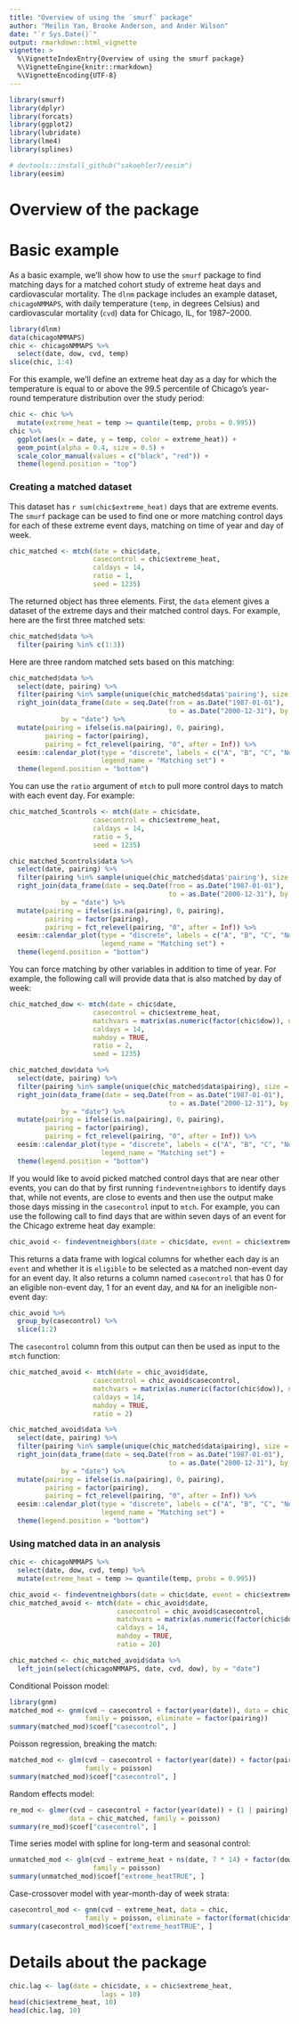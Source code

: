 ```yaml
---
title: "Overview of using the `smurf` package"
author: "Meilin Yan, Brooke Anderson, and Ander Wilson"
date: "`r Sys.Date()`"
output: rmarkdown::html_vignette
vignette: >
  %\VignetteIndexEntry{Overview of using the smurf package}
  %\VignetteEngine{knitr::rmarkdown}
  %\VignetteEncoding{UTF-8}
---
```


```r
library(smurf)
library(dplyr)
library(forcats)
library(ggplot2)
library(lubridate)
library(lme4)
library(splines)

# devtools::install_github("sakoehler7/eesim")
library(eesim)
```

# Overview of the package



# Basic example

As a basic example, we'll show how to use the `smurf` package to find matching days for a matched cohort study of extreme heat days and cardiovascular mortality. The `dlnm` package includes an example dataset, `chicagoNMMAPS`, with daily temperature (`temp`, in degrees Celsius) and cardiovascular mortality (`cvd`) data for Chicago, IL, for 1987--2000. 

```r
library(dlnm)
data(chicagoNMMAPS)
chic <- chicagoNMMAPS %>% 
  select(date, dow, cvd, temp)
slice(chic, 1:4)
```

For this example, we'll define an extreme heat day as a day for which the temperature is equal to or above the 99.5\textsuperscipt{th} percentile of Chicago's year-round temperature distribution over the study period: 

```r
chic <- chic %>% 
  mutate(extreme_heat = temp >= quantile(temp, probs = 0.995))
chic %>% 
  ggplot(aes(x = date, y = temp, color = extreme_heat)) + 
  geom_point(alpha = 0.4, size = 0.5) + 
  scale_color_manual(values = c("black", "red")) + 
  theme(legend.position = "top") 
```

### Creating a matched dataset

This dataset has `r sum(chic$extreme_heat)` days that are extreme events. The `smurf` package can be used to find one or more matching control days for each of these extreme event days, matching on time of year and day of week. 

```r
chic_matched <- mtch(date = chic$date,
                     casecontrol = chic$extreme_heat, 
                     caldays = 14,
                     ratio = 1,
                     seed = 1235)
```

The returned object has three elements. First, the `data` element gives a dataset of the extreme days and their matched control days. For example, here are the first three matched sets: 

```r
chic_matched$data %>% 
  filter(pairing %in% c(1:3)) 
```

Here are three random matched sets based on this matching:

```r
chic_matched$data %>% 
  select(date, pairing) %>% 
  filter(pairing %in% sample(unique(chic_matched$data$'pairing'), size = 3)) %>% 
  right_join(data_frame(date = seq.Date(from = as.Date("1987-01-01"), 
                                        to = as.Date("2000-12-31"), by = 1)),
             by = "date") %>% 
  mutate(pairing = ifelse(is.na(pairing), 0, pairing),
         pairing = factor(pairing),
         pairing = fct_relevel(pairing, "0", after = Inf)) %>% 
  eesim::calendar_plot(type = "discrete", labels = c("A", "B", "C", "None"),
                       legend_name = "Matching set") + 
  theme(legend.position = "bottom")
```

You can use the `ratio` argument of `mtch` to pull more control days to match with each event day. For example:

```r
chic_matched_5controls <- mtch(date = chic$date,
                     casecontrol = chic$extreme_heat, 
                     caldays = 14,
                     ratio = 5,
                     seed = 1235)
```

```r
chic_matched_5controls$data %>% 
  select(date, pairing) %>% 
  filter(pairing %in% sample(unique(chic_matched$data$'pairing'), size = 3)) %>% 
  right_join(data_frame(date = seq.Date(from = as.Date("1987-01-01"), 
                                        to = as.Date("2000-12-31"), by = 1)),
             by = "date") %>% 
  mutate(pairing = ifelse(is.na(pairing), 0, pairing),
         pairing = factor(pairing),
         pairing = fct_relevel(pairing, "0", after = Inf)) %>% 
  eesim::calendar_plot(type = "discrete", labels = c("A", "B", "C", "None"),
                       legend_name = "Matching set") + 
  theme(legend.position = "bottom")
```

You can force matching by other variables in addition to time of year. For example, the following call will provide data that is also matched by day of week:

```r
chic_matched_dow <- mtch(date = chic$date,
                     casecontrol = chic$extreme_heat, 
                     matchvars = matrix(as.numeric(factor(chic$dow)), ncol = 1),
                     caldays = 14,
                     mahdoy = TRUE,
                     ratio = 2,
                     seed = 1235)
```

```r
chic_matched_dow$data %>% 
  select(date, pairing) %>% 
  filter(pairing %in% sample(unique(chic_matched$data$pairing), size = 3)) %>% 
  right_join(data_frame(date = seq.Date(from = as.Date("1987-01-01"), 
                                        to = as.Date("2000-12-31"), by = 1)),
             by = "date") %>% 
  mutate(pairing = ifelse(is.na(pairing), 0, pairing),
         pairing = factor(pairing),
         pairing = fct_relevel(pairing, "0", after = Inf)) %>% 
  eesim::calendar_plot(type = "discrete", labels = c("A", "B", "C", "None"),
                       legend_name = "Matching set") + 
  theme(legend.position = "bottom")
```

If you would like to avoid picked matched control days that are near other events, you can do that by first running `findeventneighbors` to identify days that, while not events, are close to events and then use the output make those days missing in the `casecontrol` input to `mtch`. For example, you can use the following call to find days that are within seven days of an event for the Chicago extreme heat day example:

```r
chic_avoid <- findeventneighbors(date = chic$date, event = chic$extreme_heat, days = 7)
```

This returns a data frame with logical columns for whether each day is an `event` and whether it is `eligible` to be selected as a matched non-event day for an event day. It also returns a column named `casecontrol` that has 0 for an eligible non-event day, 1 for an event day, and `NA` for an ineligible non-event day: 

```r
chic_avoid %>% 
  group_by(casecontrol) %>% 
  slice(1:2)
```

The `casecontrol` column from this output can then be used as input to the `mtch` function:

```r
chic_matched_avoid <- mtch(date = chic_avoid$date,
                     casecontrol = chic_avoid$casecontrol, 
                     matchvars = matrix(as.numeric(factor(chic$dow)), ncol = 1),
                     caldays = 14,
                     mahdoy = TRUE, 
                     ratio = 2)
```

```r
chic_matched_avoid$data %>% 
  select(date, pairing) %>% 
  filter(pairing %in% sample(unique(chic_matched$data$pairing), size = 3)) %>% 
  right_join(data_frame(date = seq.Date(from = as.Date("1987-01-01"), 
                                        to = as.Date("2000-12-31"), by = 1)),
             by = "date") %>% 
  mutate(pairing = ifelse(is.na(pairing), 0, pairing),
         pairing = factor(pairing),
         pairing = fct_relevel(pairing, "0", after = Inf)) %>% 
  eesim::calendar_plot(type = "discrete", labels = c("A", "B", "C", "None"),
                       legend_name = "Matching set") + 
  theme(legend.position = "bottom")
```

### Using matched data in an analysis

```r
chic <- chicagoNMMAPS %>% 
  select(date, dow, cvd, temp) %>% 
  mutate(extreme_heat = temp >= quantile(temp, probs = 0.995))

chic_avoid <- findeventneighbors(date = chic$date, event = chic$extreme_heat, days = 7)
chic_matched_avoid <- mtch(date = chic_avoid$date,
                           casecontrol = chic_avoid$casecontrol,
                           matchvars = matrix(as.numeric(factor(chic$dow)), ncol = 1),
                           caldays = 14,
                           mahdoy = TRUE, 
                           ratio = 20)

chic_matched <- chic_matched_avoid$data %>% 
  left_join(select(chicagoNMMAPS, date, cvd, dow), by = "date") 
```

Conditional Poisson model:

```r
library(gnm)
matched_mod <- gnm(cvd ~ casecontrol + factor(year(date)), data = chic_matched, 
                   family = poisson, eliminate = factor(pairing))
summary(matched_mod)$coef["casecontrol", ]
```

Poisson regression, breaking the match:

```r
matched_mod <- glm(cvd ~ casecontrol + factor(year(date)) + factor(pairing), data = chic_matched, 
                   family = poisson)
summary(matched_mod)$coef["casecontrol", ]
```

Random effects model: 

```r
re_mod <- glmer(cvd ~ casecontrol + factor(year(date)) + (1 | pairing),
               data = chic_matched, family = poisson)
summary(re_mod)$coef["casecontrol", ]
```

Time series model with spline for long-term and seasonal control: 

```r
unmatched_mod <- glm(cvd ~ extreme_heat + ns(date, 7 * 14) + factor(dow), data = chic, 
                     family = poisson)
summary(unmatched_mod)$coef["extreme_heatTRUE", ]
```

Case-crossover model with year-month-day of week strata: 

```r
casecontrol_mod <- gnm(cvd ~ extreme_heat, data = chic, 
                   family = poisson, eliminate = factor(format(chic$date, "%Y-%m-%w")))
summary(casecontrol_mod)$coef["extreme_heatTRUE", ]
```

# Details about the package
```r
chic.lag <- lag(date = chic$date, x = chic$extreme_heat,
                       lags = 10)
head(chic$extreme_heat, 10)
head(chic.lag, 10)


```

